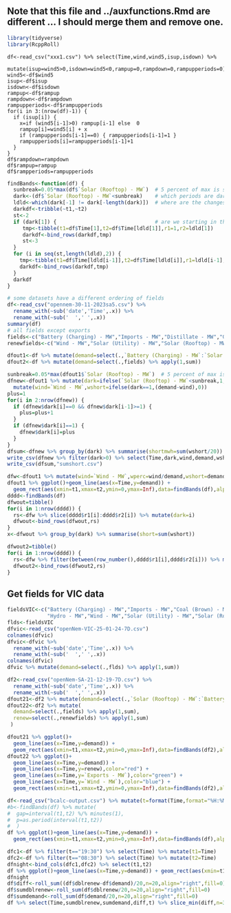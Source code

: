 ## Note that this file and ../auxfunctions.Rmd are different ... I should merge them and remove one.


```r
library(tidyverse)
library(RcppRoll)
```

```rcomm
df<-read_csv("xxx1.csv") %>% select(Time,wind,wind5,isup,isdown) %>%
  mutate(isup=wind5>0,isdown=wind5<0,rampup=0,rampdown=0,rampupperiods=0)
wind5<-df$wind5
isup<-df$isup
isdown<-df$isdown
rampup<-df$rampup
rampdown<-df$rampdown
rampupperiods<-df$rampupperiods
for(i in 3:(nrow(df)-1)) {
  if (isup[i]) { 
    x=if (wind5[i-1]>0) rampup[i-1] else  0
    rampup[i]=wind5[i] + x
    if (rampupperiods[i-1]==0) { rampupperiods[i-1]=1 }
    rampupperiods[i]=rampupperiods[i-1]+1
  }
}
df$rampdown=rampdown
df$rampup=rampup
df$rampperiods=rampupperiods
```

```r
findBands<-function(df) {
  sunbreak=0.05*max(df$`Solar (Rooftop) - MW`)  # 5 percent of max is start of day
  dark<-(df$`Solar (Rooftop) - MW`<sunbreak)    # which periods are dark
  ldld<-which(dark[-1] != dark[-length(dark)])  # where are the changes of state
  darkdf<-tribble(~t1,~t2)
  st<-2                                         
  if (dark[1]) {                                # are we starting in the night or the day?
     tmp<-tibble(t1=df$Time[1],t2=df$Time[ldld[1]],r1=1,r2=ldld[1])
     darkdf<-bind_rows(darkdf,tmp)
     st<-3
  }
  for (i in seq(st,length(ldld),2)) {
    tmp<-tibble(t1=df$Time[ldld[i-1]],t2=df$Time[ldld[i]],r1=ldld[i-1],r2=ldld[i])
    darkdf<-bind_rows(darkdf,tmp)
  }
  darkdf
}

```
```r
# some datasets have a different ordering of fields
df<-read_csv("opennem-30-11-2023sa5.csv") %>% 
  rename_with(~sub('date','Time',.x)) %>% 
  rename_with(~sub('  ',' ',.x))
summary(df)
# all fields except exports
fields<-c("Battery (Charging) - MW","Imports - MW","Distillate - MW","Gas (Steam) - MW","Gas (CCGT) - MW", "Gas (OCGT) - MW","Gas (Reciprocating) - MW","Battery (Discharging) - MW","Wind - MW","Solar (Utility) - MW","Solar (Rooftop) - MW")
renewfields<-c("Wind - MW","Solar (Utility) - MW","Solar (Rooftop) - MW")

dfout1<-df %>% mutate(demand=select(.,`Battery (Charging) - MW`:`Solar (Rooftop) - MW`) %>% apply(1,sum)) 
dfout2<-df %>% mutate(demand=select(.,fields) %>% apply(1,sum)) 
```

```r
sunbreak=0.05*max(dfout1$`Solar (Rooftop) - MW`)  # 5 percent of max is start of day
dfnew<-dfout1 %>% mutate(dark=ifelse(`Solar (Rooftop) - MW`<sunbreak,1,0)) %>%
  mutate(wind=`Wind - MW`,wshort=ifelse(dark==1,(demand-wind),0)) 
plus=1
for(i in 2:nrow(dfnew)) {
  if (dfnew$dark[i]==0 && dfnew$dark[i-1]>=1) {
    plus=plus+1
  } 
  if (dfnew$dark[i]==1) {
    dfnew$dark[i]=plus
  } 
}
dfsum<-dfnew %>% group_by(dark) %>% summarise(shortmwh=sum(wshort/20))
write_csv(dfnew %>% filter(dark>0) %>% select(Time,dark,wind,demand,wshort),"sumshort0.csv")
write_csv(dfsum,"sumshort.csv")
```
                       
```r
dfw<-dfout1 %>% mutate(wind=`Wind - MW`,wperc=wind/demand,wshort=demand-wind) 
dfout1 %>% ggplot()+geom_line(aes(x=Time,y=demand)) +
  geom_rect(aes(xmin=t1,xmax=t2,ymin=0,ymax=Inf),data=findBands(df),alpha=0.2)
dddd<-findBands(df) 
dfwout=tibble()
for(i in 1:nrow(dddd)) {
  rs<-dfw %>% slice(dddd$r1[i]:dddd$r2[i]) %>% mutate(dark=i)
  dfwout<-bind_rows(dfwout,rs)
}
x<-dfwout %>% group_by(dark) %>% summarise(short=sum(wshort))

dfwout2=tibble()
for(i in 1:nrow(dddd)) {
  rs<-dfw %>% filter(between(row_number(),dddd$r1[i],dddd$r2[i])) %>% mutate(dark=i)
  dfwout2<-bind_rows(dfwout2,rs)
}

```

## Get fields for VIC data
```r
fieldsVIC<-c("Battery (Charging) - MW","Imports - MW","Coal (Brown) - MW","Gas (OCGT) - MW",
             "Hydro - MW","Wind - MW","Solar (Utility) - MW","Solar (Rooftop) - MW")
flds<-fieldsVIC
dfvic<-read_csv("openNem-VIC-25-01-24-7D.csv")
colnames(dfvic)
dfvic<-dfvic %>%
  rename_with(~sub('date','Time',.x)) %>% 
  rename_with(~sub('  ',' ',.x))
colnames(dfvic)
dfvic %>% mutate(demand=select(.,flds) %>% apply(1,sum)) 

```

```r
df2<-read_csv("openNem-SA-21-12-19-7D.csv") %>% 
  rename_with(~sub('date','Time',.x)) %>% 
  rename_with(~sub('  ',' ',.x))
dfout21<-df2 %>% mutate(demand=select(.,`Solar (Rooftop) - MW`:`Battery (Charging) - MW`) %>% apply(1,sum)) 
dfout22<-df2 %>% mutate(
  demand=select(.,fields) %>% apply(1,sum),
  renew=select(.,renewfields) %>% apply(1,sum)
 )

dfout21 %>% ggplot()+
  geom_line(aes(x=Time,y=demand)) +
  geom_rect(aes(xmin=t1,xmax=t2,ymin=0,ymax=Inf),data=findBands(df2),alpha=0.2)
dfout22 %>% ggplot()+
  geom_line(aes(x=Time,y=demand)) +
  geom_line(aes(x=Time,y=renew),color="red") +
  geom_line(aes(x=Time,y=`Exports - MW`),color="green") +
  geom_line(aes(x=Time,y=`Wind - MW`),color="blue") +
  geom_rect(aes(xmin=t1,xmax=t2,ymin=0,ymax=Inf),data=findBands(df2),alpha=0.2)
```

```r
df<-read_csv("bcalc-output.csv") %>% mutate(t=format(Time,format="%H:%M"))
#b<-findBands(df) %>% mutate(
#  gap=interval(t1,t2) %/% minutes(1),
#  p=as.period(interval(t1,t2))
#  )
df %>% ggplot()+geom_line(aes(x=Time,y=demand)) +
  geom_rect(aes(xmin=t1,xmax=t2,ymin=0,ymax=Inf),data=findBands(df),alpha=0.2)

```
```r
dfc1<-df %>% filter(t=="19:30") %>% select(Time) %>% mutate(t1=Time)
dfc2<-df %>% filter(t=="08:30") %>% select(Time) %>% mutate(t2=Time)
dfnight<-bind_cols(dfc1,dfc2) %>% select(t1,t2)
df %>% ggplot()+geom_line(aes(x=Time,y=demand)) + geom_rect(aes(xmin=t1,xmax=t2,ymin=0,ymax=Inf),data=dfnight,alpha=0.2)
dfnight
df$diff<-roll_sum((df$dblrenew-df$demand)/20,n=20,align="right",fill=0)
df$sumdblrenew<-roll_sum(df$dblrenew/20,n=20,align="right",fill=0)
df$sumdemand<-roll_sum(df$demand/20,n=20,align="right",fill=0)
df %>% select(Time,sumdblrenew,sumdemand,diff,t) %>% slice_min(diff,n=30)
```


